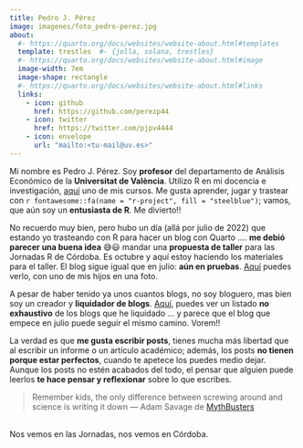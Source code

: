 ```yaml
---
title: Pedro J. Pérez
image: imagenes/foto_pedro-perez.jpg
about:
  #- https://quarto.org/docs/websites/website-about.html#templates
  template: trestles  #- {jolla, solana, trestles}
  #- https://quarto.org/docs/websites/website-about.html#image
  image-width: 7em
  image-shape: rectangle
  #- https://quarto.org/docs/websites/website-about.html#links
  links:
    - icon: github
      href: https://github.com/perezp44
    - icon: twitter
      href: https://twitter.com/pjpv4444
    - icon: envelope
      url: "mailto:<tu-mail@uv.es>"
---
```


Mi nombre es Pedro J. Pérez. Soy **profesor** del departamento de Análisis Económico de la **Universitat de València**. Utilizo R en mi docencia e investigación, [aquí](https://perezp44.github.io/intro-ds-22-23-web/) uno de mis cursos. Me gusta aprender, jugar y trastear con `r fontawesome::fa(name = "r-project", fill = "steelblue")`; vamos, que aún soy un **entusiasta de R**. Me divierto!!

No recuerdo muy bien, pero hubo un día (allá por julio de 2022) que estando yo trasteando con R para hacer un blog con Quarto .... **me debió parecer una buena idea** 😅😃️ mandar una **propuesta de taller** para las Jornadas R de Córdoba. Es octubre y aquí estoy haciendo los materiales para el taller. El blog sigue igual que en julio: **aún en pruebas**. [Aquí](https://perezp44.github.io/pjperez.blog.2022/) puedes verlo, con uno de mis hijos en una foto.

A pesar de haber tenido ya unos cuantos blogs, no soy bloguero, mas bien soy un creador y **liquidador de blogs**. [Aquí](https://perezp44.github.io/pjperez.web/03_about.html),  puedes ver un listado **no exhaustivo** de los blogs que he liquidado ... y parece que el blog que empece en julio puede seguir el mismo camino. Vorem!!


La verdad es que **me gusta escribir posts**, tienes mucha más libertad que al escribir un informe o un artículo académico; además, los posts **no tienen porque estar perfectos**, cuando te apetece los puedes medio dejar. Aunque los posts no estén acabados del todo, el pensar que alguien puede leerlos **te hace pensar y reflexionar** sobre lo que escribes.

> Remember kids, the only difference between screwing around and science is writing it down  --- Adam Savage de [MythBusters](https://es.wikipedia.org/wiki/MythBusters)

<br>
Nos vemos en las Jornadas, nos vemos en Córdoba.

